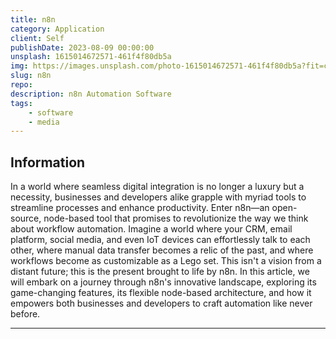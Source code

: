 ```yaml
---
title: n8n
category: Application
client: Self
publishDate: 2023-08-09 00:00:00
unsplash: 1615014672571-461f4f80db5a
img: https://images.unsplash.com/photo-1615014672571-461f4f80db5a?fit=crop&w=1400&h=700&q=75
slug: n8n
repo:
description: n8n Automation Software
tags:
    - software
    - media
---
```



## Information

In a world where seamless digital integration is no longer a luxury but a necessity, businesses and developers alike grapple with myriad tools to streamline processes and enhance productivity.
Enter n8n—an open-source, node-based tool that promises to revolutionize the way we think about workflow automation.
Imagine a world where your CRM, email platform, social media, and even IoT devices can effortlessly talk to each other, where manual data transfer becomes a relic of the past, and where workflows become as customizable as a Lego set.
This isn't a vision from a distant future; this is the present brought to life by n8n.
In this article, we will embark on a journey through n8n's innovative landscape, exploring its game-changing features, its flexible node-based architecture, and how it empowers both businesses and developers to craft automation like never before.

---
